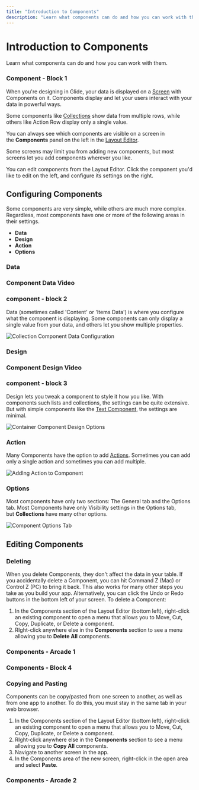 ```yaml
---
title: "Introduction to Components"
description: "Learn what components can do and how you can work with them."
---
```


# Introduction to Components

Learn what components can do and how you can work with them.

### Component - Block 1

When you're designing in Glide, your data is displayed on a [Screen](/screens) with Components on it. Components display and let your users interact with your data in powerful ways.

Some components like [Collections](/collection) show data from multiple rows, while others like Action Row display only a single value.

You can always see which components are visible on a screen in the **Components** panel on the left in the [Layout Editor](/intro-to-layout).

Some screens may limit you from adding new components, but most screens let you add components wherever you like.

You can edit components from the Layout Editor. Click the component you'd like to edit on the left, and configure its settings on the right.

## Configuring Components

Some components are very simple, while others are much more complex. Regardless, most components have one or more of the following areas in their settings.

- **Data**
- **Design**
- **Action**
- **Options**

### Data



### Component Data Video

### component - block 2

Data (sometimes called 'Content' or 'Items Data') is where you configure what the component is displaying. Some components can only display a single value from your data, and others let you show multiple properties.



![Collection Component Data Configuration](https://images.ctfassets.net/yreygbm72t08/1DVsjBoviYxGWdJSbVXeAh/a94c81c82dff417568d604fd4238960a/CleanShot_2024-01-10_at_7_.26.57_2x.png)



### Design



### Component Design Video

### component - block 3

Design lets you tweak a component to style it how you like. With components such lists and collections, the settings can be quite extensive. But with simple components like the [Text Component](/text-component), the settings are minimal.



![Container Component Design Options](https://images.ctfassets.net/yreygbm72t08/1VFTFrblVwfQ361fnIaD4F/f44e637e1daf438b46c34f8b8425af3f/CleanShot_2024-01-10_at_7_.51.50_2x.png)



### Action

Many Components have the option to add [Actions](/actions). Sometimes you can add only a single action and sometimes you can add multiple.



![AddIng Action to Component](https://images.ctfassets.net/yreygbm72t08/4HebAkEG0zqbZMZkU4HFhn/4d29984447945b766ee5d4f937a7271e/CleanShot_2024-01-10_at_7_.54.12_2x.png)



### Options

Most components have only two sections: The General tab and the Options tab. Most Components have only Visibility settings in the Options tab, but **Collections** have many other options.



![Component Options Tab](https://images.ctfassets.net/yreygbm72t08/1BIEUeJs8NEqf0MKMyuzGf/482411ee72d0256a3639b74218269da6/CleanShot_2024-01-10_at_7_.56.11_2x.png)



## Editing Components

### Deleting

When you delete Components, they don't affect the data in your table. If you accidentally delete a Component, you can hit Command Z (Mac) or Control Z (PC) to bring it back. This also works for many other steps you take as you build your app. Alternatively, you can click the Undo or Redo buttons in the bottom left of your screen. To delete a Component:

1. In the Components section of the Layout Editor (bottom left), right-click an existing component to open a menu that allows you to Move, Cut, Copy, Duplicate, or Delete a component.
2. RIght-click anywhere else in the **Components** section to see a menu allowing you to **Delete All** components.



### Components - Arcade 1

### Components - Block 4

### Copying and Pasting

Components can be copy/pasted from one screen to another, as well as from one app to another. To do this, you must stay in the same tab in your web browser. 

1. In the Components section of the Layout Editor (bottom left), right-click an existing component to open a menu that allows you to Move, Cut, Copy, Duplicate, or Delete a component.
2. RIght-click anywhere else in the **Components** section to see a menu allowing you to **Copy All** components.
3. Navigate to another screen in the app.
4. In the Components area of the new screen, right-click in the open area and select **Paste**.



### Components - Arcade 2

